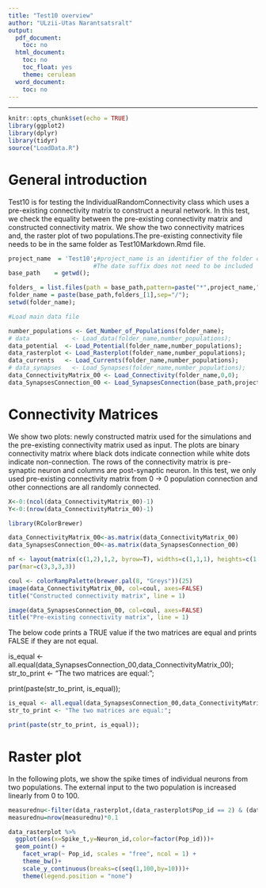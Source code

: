 ```yaml
---
title: "Test10 overview"
author: "ULzii-Utas Narantsatsralt"
output:
  pdf_document:
    toc: no
  html_document:
    toc: no
    toc_float: yes
    theme: cerulean
  word_document:
    toc: no
---
```


---


```r
knitr::opts_chunk$set(echo = TRUE)
library(ggplot2)
library(dplyr)
library(tidyr)
source("LoadData.R")
```

# General introduction

Test10 is for testing the IndividualRandomConnectivity class which uses a pre-existing connectivity matrix to construct a neural network. In this test, we check the equality between the pre-existing connectivity matrix and constructed connectivity matrix. We show the two connectivity matrices and, the raster plot of two populations.The pre-existing connectivity file needs to be in the same folder as Test10Markdown.Rmd file. 

```r
project_name  = 'Test10';#project_name is an identifier of the folder containing the simulation data. It is the title of the simulation 
                        #The date suffix does not need to be included
base_path    = getwd();

folders_ = list.files(path = base_path,pattern=paste("*",project_name,"_20*",sep=""));
folder_name = paste(base_path,folders_[1],sep="/");
setwd(folder_name);
```

```r
#Load main data file

number_populations <- Get_Number_of_Populations(folder_name);
# data            <- Load_data(folder_name,number_populations);
data_potential  <- Load_Potential(folder_name,number_populations);
data_rasterplot <- Load_Rasterplot(folder_name,number_populations);
data_currents   <- Load_Currents(folder_name,number_populations);
# data_synapses   <- Load_Synapses(folder_name,number_populations);
data_ConnectivityMatrix_00 <- Load_Connectivity(folder_name,0,0);
data_SynapsesConnection_00 <- Load_SynapsesConnection(base_path,project_name,0,0);
```

# Connectivity Matrices

We show two plots: newly constructed matrix used for the simulations and the pre-existing connectivity matrix used as input. The plots are binary connectivity matrix where black dots indicate connection while white dots indicate non-connection. The rows of the connectivity matrix is pre-synaptic neuron and columns are post-synaptic neuron. In this test, we only used pre-existing connectivity matrix from 0 -> 0 population connection and other connections are all randomly connected.


```r

X<-0:(ncol(data_ConnectivityMatrix_00)-1)
Y<-0:(nrow(data_ConnectivityMatrix_00)-1)

library(RColorBrewer)

data_ConnectivityMatrix_00<-as.matrix(data_ConnectivityMatrix_00)
data_SynapsesConnection_00<-as.matrix(data_SynapsesConnection_00)

nf <- layout(matrix(c(1,2),1,2, byrow=T), widths=c(1,1,1), heights=c(1,1,1), respect=T)
par(mar=c(3,3,3,3))

coul <- colorRampPalette(brewer.pal(8, "Greys"))(25)
image(data_ConnectivityMatrix_00, col=coul, axes=FALSE)
title("Constructed connectivity matrix", line = 1)

image(data_SynapsesConnection_00, col=coul, axes=FALSE)
title("Pre-existing connectivity matrix", line = 1)


```
The below code prints a TRUE value if the two matrices are equal and prints FALSE if they are not equal.

is_equal <- all.equal(data_SynapsesConnection_00,data_ConnectivityMatrix_00);
str_to_print <- "The two matrices are equal:";

print(paste(str_to_print, is_equal));

```r

is_equal <- all.equal(data_SynapsesConnection_00,data_ConnectivityMatrix_00);
str_to_print <- "The two matrices are equal:";

print(paste(str_to_print, is_equal));
```
# Raster plot

In the following plots, we show the spike times of individual neurons from two populations. The external input to the two population is increased linearly from 0 to 100. 

```r

measurednu<-filter(data_rasterplot,(data_rasterplot$Pop_id == 2) & (data_rasterplot$Spike_t)>1 )
measurednu=nrow(measurednu)*0.1

data_rasterplot %>%
  ggplot(aes(x=Spike_t,y=Neuron_id,color=factor(Pop_id)))+
  geom_point() +
    facet_wrap(~ Pop_id, scales = "free", ncol = 1) +
    theme_bw()+
    scale_y_continuous(breaks=c(seq(1,100,by=10)))+
    theme(legend.position = "none")

```